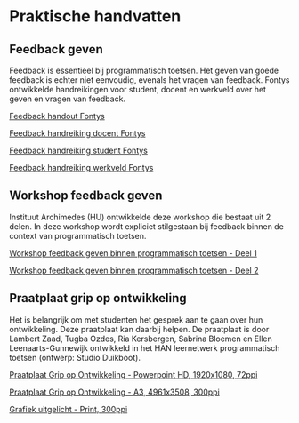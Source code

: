 # Praktische handvatten 

## Feedback geven 

Feedback is essentieel bij programmatisch toetsen. Het geven van goede feedback is echter niet eenvoudig, evenals het vragen van feedback. Fontys ontwikkelde handreikingen voor student, docent en werkveld over het geven en vragen van feedback.  

[Feedback handout Fontys](https://drive.google.com/file/d/1peI0cjEA9MMiMsX9CSbtIIy7AV78dnDr/view?usp=share_link)

[Feedback handreiking docent Fontys](https://drive.google.com/file/d/1x06Wo8HGrejCqPsZaNnCNXNAVpfutOY-/view?usp=share_link)

[Feedback handreiking student Fontys](https://drive.google.com/file/d/1Mq7AOob2mjQyOjZnnj-liUUo5J2LFuiv/view?usp=share_link)

[Feedback handreiking werkveld Fontys](https://drive.google.com/file/d/1McdUHxbOoGFJFY9uNvpkmVWqKcSp-cwi/view?usp=share_link)

## Workshop feedback geven 

Instituut Archimedes (HU) ontwikkelde deze workshop die bestaat uit 2 delen. In deze workshop wordt expliciet stilgestaan bij feedback binnen de context van programmatisch toetsen. 

[Workshop feedback geven binnen programmatisch toetsen - Deel 1](https://docs.google.com/presentation/d/11XWjt4a1fH32iNk-BR-WWs6-yYzfyoQ8/edit?usp=share_link&ouid=113832975952028051169&rtpof=true&sd=true)

[Workshop feedback geven binnen programmatisch toetsen - Deel 2](https://docs.google.com/presentation/d/19TDY6MAmLPfdRR28hLIZJb_CYAd6QCKZ/edit?usp=share_link&ouid=113832975952028051169&rtpof=true&sd=true)

## Praatplaat grip op ontwikkeling 
  
Het is belangrijk om met studenten het gesprek aan te gaan over hun ontwikkeling. Deze praatplaat kan daarbij helpen. De praatplaat is door Lambert Zaad, Tugba Ozdes, Ria Kersbergen, Sabrina Bloemen en Ellen Leenaarts-Gunnewijk ontwikkeld in het HAN leernetwerk programmatisch toetsen (ontwerp: Studio Duikboot).  

[Praatplaat Grip op Ontwikkeling - Powerpoint HD, 1920x1080, 72ppi](https://drive.google.com/file/d/12fOtBBUUYFwm_HXdqsVWmIhIPwlkqAOP/view?usp=share_link)

[Praatplaat Grip op Ontwikkeling - A3, 4961x3508, 300ppi](https://drive.google.com/file/d/10FjLAUbJfzv96RVOEIBlXlDpBvR29E4v/view?usp=share_link)

[Grafiek uitgelicht - Print, 300ppi](https://drive.google.com/file/d/1clN596hZy9HAvrnfMk1ha610isClXSju/view?usp=share_link)